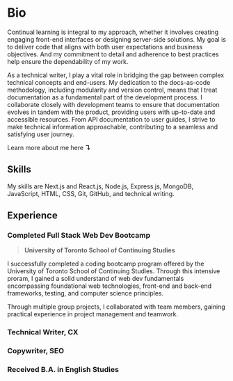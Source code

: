 
# Bio

Continual learning is integral to my approach, whether it involves creating engaging front-end interfaces or designing server-side solutions.
My goal is to deliver code that aligns with both user expectations and business objectives.
And my commitment to detail and adherence to best practices help ensure the dependability of my work.

As a technical writer, I play a vital role in bridging the gap between complex technical concepts and end-users.
My dedication to the docs-as-code methodology, including modularity and version control, means that I treat documentation as a fundamental part of the development process.
I collaborate closely with development teams to ensure that documentation evolves in tandem with the product, providing users with up-to-date and accessible resources.
From API documentation to user guides, I strive to make technical information approachable, contributing to a seamless and satisfying user journey.

Learn more about me here **↴**

<ContactArray />

## Skills

My skills are Next.js and React.js, Node.js, Express.js, MongoDB, JavaScript, HTML, CSS, Git, GitHub, and technical writing.

<GithubStatsCard variant="lang" />

## Experience

<GithubStatsCard />

### Completed Full Stack Web Dev Bootcamp

> **University of Toronto School of Continuing Studies**

I successfully completed a coding bootcamp program offered by the University of Toronto School of Continuing Studies.
Through this intensive proram, I gained a solid understand of web dev fundamentals encompassing foundational web technologies,
front-end and back-end frameworks, testing, and computer science principles.

Through multiple group projects, I collaborated with team members, gaining practical experience in project management and teamwork.

### Technical Writer, CX

### Copywriter, SEO

### Received B.A. in English Studies
